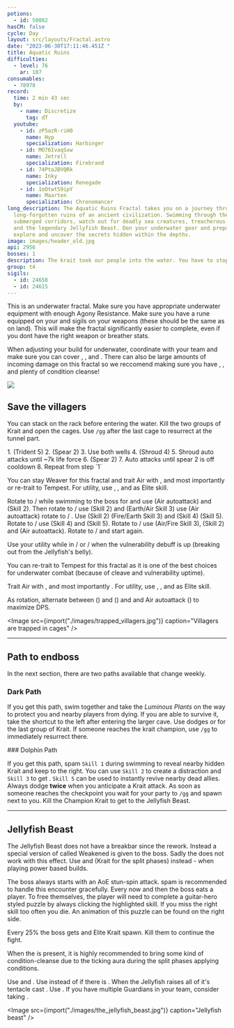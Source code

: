 ```yaml
---
potions:
  - id: 50082
hasCM: false
cycle: Day
layout: src/layouts/Fractal.astro
date: "2023-06-30T17:11:46.451Z "
title: Aquatic Ruins
difficulties:
  - level: 76
    ar: 107
consumables:
  - 78978
record:
  time: 2 min 43 sec
  by:
    - name: Discretize
      tag: dT
  youtube:
    - id: zP5azR-riH0
      name: Hyp
      specialization: Harbinger
    - id: MO76IvaqSxw
      name: Jetrell
      specialization: Firebrand
    - id: 74PtaJBVQRk
      name: Inky
      specialization: Renegade
    - id: 1oOtwtS9ipY
      name: Maarten
      specialization: Chronomancer
long_description: The Aquatic Ruins Fractal takes you on a journey through the
  long-forgotten ruins of an ancient civilization. Swimming through the
  submerged corridors, watch out for deadly sea creatures, treacherous currents,
  and the legendary Jellyfish Beast. Don your underwater gear and prepare to
  explore and uncover the secrets hidden within the depths.
image: images/header_old.jpg
api: 2956
bosses: 1
description: The krait took our people into the water. You have to stop them!
group: t4
sigils:
  - id: 24658
  - id: 24615
---
```


<Grid>

<GridItem sm="7">
 
<Warning >
This is an underwater fractal. Make sure you have appropriate underwater equipment with enough Agony Resistance. Make sure you have a rune equipped on your <Item name="zojjasclothbreather" text="Aquabreather"/> and sigils on your weapons (these should be the same as on land). This will make the fractal significantly easier to complete, even if you dont have the right weapon or breather stats.

When adjusting your build for underwater, coordinate with your team and make sure you can cover <Boon name="Might"/>, <Boon name="Fury"/>, <Boon name="Quickness"/> and <Boon name="Alacrity"/>. There can also be large amounts of incoming damage on this fractal so we reccomend making sure you have <Boon name="Protection"/>, <Boon name="Stability"/>, and plenty of condition cleanse!
</Warning>

</GridItem>

<GridItem sm="5">
<Image src={import("./images/wooden_rack.jpg")} caption="Wooden rack" />
</GridItem>
</Grid>

## Save the villagers <Item id="50082" disableText/><Item id="24658" disableText/>

<Grid>
<GridItem sm="7">

You can stack <Boon name="Might"/> on the rack before entering the water. Kill the two groups of Krait and open the cages. Use `/gg` after the last cage to resurrect at the tunnel part.


<Tabs>
<Tab specialization="Reaper">
1.  <Skill name="Frozen Abyss"/> (Trident 5)
2.  <Skill name="Wicked Spiral"/> (Spear 2)
3.  Use both wells
4.  <Skill name="Soul Spiral"/> (Shroud 4)
5.  Shroud auto attacks until ~7k life force
6.  <Skill name="Wicked Spiral"/> (Spear 2)
7.  Auto attacks until spear 2 is off cooldown
8.  Repeat from step `1`
</Tab>
<Tab specialization="Weaver">

You can stay Weaver for this fractal and trait Air with <Trait id="232" disableText/>, <Trait id="214" disableText/> and most importantly <Trait id="1503"/> or re-trait to Tempest. For utility, use <Skill id="5638" disableText/>, <Skill id="40183" disableText/>, <Skill id="5539" disableText/> and <Skill id="43638"/> as Elite skill.

Rotate to <Skill name="Air Attunement" profession="Elementalist" disableText/> / <Skill name="Air Attunement" profession="Elementalist" disableText/> while swimming to the boss for <Trait name="Elements of Rage"/> and use <Skill name="Forked Lightning" profession="Elementalist"/> (Air autoattack) and <Skill name="Electrocute" profession="Elementalist"/> (Skill 2). Then rotate to <Skill name="Earth Attunement" profession="Elementalist" disableText/> / <Skill name="Air Attunement" profession="Elementalist" disableText/> use <Skill name="Rock Spray" profession="Elementalist"/> (Skill 2) and <Skill name="Sodden Swath" profession="Elementalist"/> (Earth/Air Skill 3) use <Skill name="Forked Lightning" profession="Elementalist"/> (Air autoattack) rotate to <Skill name="Fire Attunement" profession="Elementalist" disableText/> / <Skill name="Earth Attunement" profession="Elementalist" disableText/>. Use <Skill name="Boil" profession="Elementalist"/> (Skill 2) <Skill name="Molten Burst" profession="Elementalist"/> (Fire/Earth Skill 3) and <Skill name="Rock Anchor" profession="Elementalist"/> (Skill 4) <Skill name="Murky water" profession="Elementalist"/> (Skill 5). Rotate to <Skill name="Fire Attunement" profession="Elementalist" disableText/> / <Skill name="Fire Attunement" profession="Elementalist" disableText/> use <Skill name="LavaChains" profession="Elementalist"/> (Skill 4) and <Skill name="Heat Wave" profession="Elementalist"/> (Skill 5). Rotate to <Skill name="Air Attunement" profession="Elementalist" disableText/> / <Skill name="Fire Attunement" profession="Elementalist" disableText/> use <Skill name="Plasmic Strike" profession="Elementalist"/> (Air/Fire Skill 3), <Skill name="Electrocute" profession="Elementalist"/> (Skill 2) and <Skill name="Forked Lightning" profession="Elementalist"/> (Air autoattack). Rotate to <Skill name="Air Attunement" profession="Elementalist" disableText/> / <Skill name="Air Attunement" profession="Elementalist" disableText/> and start again.

Use your utility while in <Skill name="Fire Attunement" profession="Elementalist" disableText/> / <Skill name="Fire Attunement" profession="Elementalist" disableText/> or <Skill name="Air Attunement" profession="Elementalist" disableText/> / <Skill name="Air Attunement" profession="Elementalist" disableText/> when the vulnerability debuff is up (breaking out from the Jellyfish's belly).
</Tab>

<Tab specialization="Tempest">

You can re-trait to Tempest for this fractal as it is one of the best choices for underwater combat (because of cleave and vulnerability uptime).

Trait Air with <Trait id="232" disableText/>, <Trait id="214" disableText/> and most importantly <Trait id="1503"/>. For utility, use <Skill id="5638" disableText/>, <Skill id="5539" disableText/>, <Skill id="30662" disableText/> and <Skill id="29968" disableText/> as Elite skill.

As rotation, alternate between <Skill id="29719"/> (<Skill id="5494" disableText/>) and <Skill id="5597"/> (<Skill id="5492" disableText/>) and <Skill id="5655"/> and Air autoattack (<Skill id="5494" disableText/>) to maximize DPS.
</Tab>

</Tabs>
</GridItem>

<GridItem sm="5">

<Image src={import("./images/trapped_villagers.jpg")} caption="Villagers are trapped in cages" />

</GridItem>

</Grid>

---

## Path to endboss

In the next section, there are two paths available that change weekly. 

<Grid>
<GridItem>

### Dark Path

If you get this path, swim together and take the _Luminous Plants_ on the way to protect you and nearby players from dying. If you are able to survive it, take the shortcut to the left after entering the larger cave. Use dodges or <Effect name="Invulnerability"/> for the last group of Krait. If someone reaches the krait champion, use `/gg` to immediately resurrect there.


</GridItem>

<GridItem> 

<GifPlayer sourceId="aquatic-ruins-dark-path" />
</GridItem>

<GridItem>
### Dolphin Path

If you get this path, spam `Skill 1` during swimming to reveal nearby hidden Krait and keep to the right. You can use `Skill 2` to create a distraction and `Skill 3` to get <Effect name="Stealth"/>. `Skill 5` can be used to instantly revive nearby dead allies. Always dodge **twice** when you anticipate a Krait attack. As soon as someone reaches the checkpoint you wait for your party to `/gg` and spawn next to you. Kill the Champion Krait to get to the Jellyfish Beast.
</GridItem>
</Grid>

---

<Grid>
<GridItem sm="7">

## Jellyfish Beast

The Jellyfish Beast does not have a breakbar since the rework. Instead a special version of <Effect name="Exposed"/> called Weakened is given to the boss. Sadly the <Item id="24868"/> does not work with this effect. Use <Item id="24615"/> and <Item id="24658"/> (Krait for the split phases) instead - when playing power based builds.

The boss always starts with an AoE stun-spin attack. <Boon name="Stability"/> spam is recommended to handle this encounter gracefully. Every now and then the boss eats a player. To free themselves, the player will need to complete a guitar-hero styled puzzle by always clicking the highlighted skill. If you miss the right skill too often you die. An animation of this puzzle can be found on the right side.

Every 25% the boss gets <Effect name="Invulnerability"/> and Elite Krait spawn. Kill them to continue the fight.

When the <Instability name="Afflicted"/> is present, it is highly recommended to bring some kind of condition-cleanse due to the ticking aura during the split phases applying conditions.
</GridItem>

<GridItem sm="5">

<GifPlayer sourceId="aquatic-boss-puzzle" />


<Tabs>
<Tab specialization="Revenant">
Use <Skill name="Legendary Dwarf Stance"/> and <Skill name="Legendary Assassin Stance"/>. Use <Skill name="Legendary Demon Stance"/> instead of <Skill name="Legendary Assassin Stance" disableText/> if there is <Instability name="No Pain, No Gain"/>. When the Jellyfish raises all of it's tentacle cast <Skill name="Inspiring Reinforcement"/>.
</Tab>

<Tab specialization="Guardian">
Use <Skill name="Stand your ground"/>. If you have multiple Guardians in your team, consider taking <Skill id="43357"/>.
</Tab>
</Tabs>
</GridItem>

</Grid>

<Image src={import("./images/the_jellyfish_beast.jpg")} caption="Jellyfish beast" />

